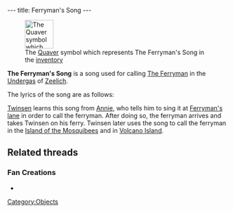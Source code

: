 ---
title: Ferryman's Song
---

[[Image:Song.gif|right|65px|frame|The [[wikipedia:Quaver|Quaver]] symbol which represents The Ferryman's Song in the [[inventory]]]]

'''The Ferryman's Song''' is a song used for calling [[The Ferryman]] in the [[Undergas]] of [[Zeelich]].

The lyrics of the song are as follows:
{{Quote|
Quote=Ferryman if you please,<br>
Take me across the raging seas,<br>
For a few gems, I take your boat,<br>
I cannot swim, I cannot float!!|
Character=The Ferryman's Song}}

[[Twinsen]] learns this song from [[Annie]], who tells him to sing it at [[Ferryman's lane]] in order to call the ferryman. After doing so, the ferryman arrives and takes Twinsen on his ferry. Twinsen later uses the song to call the ferryman in the [[Island of the Mosquibees]] and in [[Volcano Island]].

==Related threads==
===Fan Creations===
* {{thread|id=12511|title=Finally the Ferry man song!}}

[[Category:Objects]]